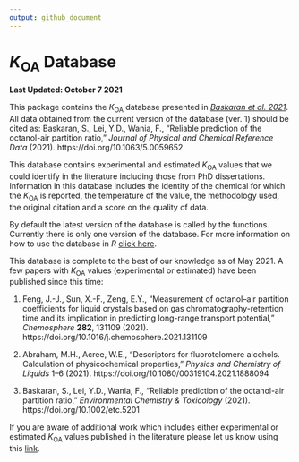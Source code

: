 ```yaml
---
output: github_document
---
```


# *K*~OA~ Database
**Last Updated: October 7 2021**

This package contains the *K*~OA~ database presented in *[Baskaran et al. 2021](https://www.doi.org/10.1063/5.0059652)*. All data obtained from the current version of the database (ver. 1) should be cited as: Baskaran, S., Lei, Y.D., Wania, F., "Reliable prediction of the octanol-air partition ratio," *Journal of Physical and Chemical Reference Data* (2021). https://doi.org/10.1063/5.0059652 

This database contains experimental and estimated *K*~OA~ values that we could identify in the literature including those from PhD dissertations. Information in this database includes the identity of the chemical for which the *K*~OA~ is reported, the temperature of the value, the methodology used, the original citation and a score on the quality of data.

By default the latest version of the database is called by the functions. Currently there is only one version of the database. For more information on how to use the database in *R* [click here](https://sivanibaskaran.github.io/koadata/).

This database is complete to the best of our knowledge as of May 2021. A few papers with *K*~OA~ values (experimental or estimated) have been published since this time:

1. Feng, J.-J., Sun, X.-F., Zeng, E.Y., "Measurement of octanol–air partition coefficients for liquid crystals based on gas chromatography-retention time and its implication in predicting long-range transport potential," *Chemosphere* **282**, 131109 (2021). https://doi.org/10.1016/j.chemosphere.2021.131109

2. Abraham, M.H., Acree, W.E., "Descriptors for fluorotelomere alcohols. Calculation of physicochemical properties," *Physics and Chemistry of Liquids* 1–6 (2021). https://doi.org/10.1080/00319104.2021.1888094

3. Baskaran, S., Lei, Y.D., Wania, F., "Reliable prediction of the octanol-air partition ratio," *Environmental Chemistry & Toxicology* (2021). https://doi.org/10.1002/etc.5201 


If you are aware of additional work which includes either experimental or estimated *K*~OA~ values published in the literature please let us know using this [link](https://forms.gle/u38fENZoAtixvM8G9).


